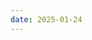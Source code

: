 ```yaml
---
date: 2025-01-24
---
```



<HeaderSimpleText text="somthing about 1.24" />
<CoverImgA
  title="スタッズ・ターケルの絶版本に初対面"
  image="/img/blog/2025/IMG_7391.jpg"
  caption="京都府立図書館で借りた初版のスタッズ・ターケル『仕事！』。ところどころ破れ、少し変色したカバーに迫力が宿る。"
/>
<VerticalText
  body="インタビューについての圧倒的な教科書 スタッズ・ターケルの『仕事！』に初対面。予想よりもさらに大きくて、かつ分厚い本だった。先に借りていた、同じくターケルの『インタビューという仕事』のような活版印刷な雰囲気がなかったのは、ちょっと残念。出版年は『仕事！』の方が古いのに、なぜだろうか。  
イントロダクションから長いが既におもしろい。この本が書かれた当時は、機械化・自動化によって、職人から、労働者へと求められるものが変わっていった時代だったのかもしれないが、この変化は現代の AI の進化とも共通点がありそうで興味深い。  
ついに Git にリポジトリも作成し、まずはつくっていく過程をブログとして書いていこうと思う。"
/>
<GridImages
  images={["/img/blog/2025/IMG_7395.jpeg", "/img/blog/2025/IMG_7393.jpeg"]}
  captions={[
    "705ページのページだけではなく、本文は圧巻の二段組。130人を超える様々な働く人の仕事に関するインタビューが収められている。",
    "現在は使われていない貸し出し表のスタンプが趣深い。昭和58年から平成9年まで押されている。押す位置がブレたり、少し傾いたり、そのランダム性がおもしろい。",
  ]}
/>
